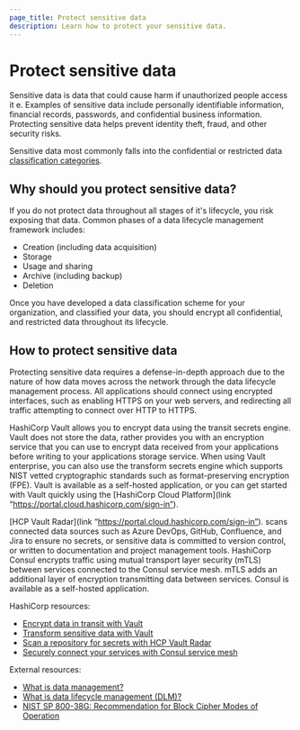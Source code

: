 ```yaml
---
page_title: Protect sensitive data
description: Learn how to protect your sensitive data.
---
```


# Protect sensitive data

Sensitive data is data that could cause harm if unauthorized people access it e. Examples of sensitive data include personally identifiable information, financial records, passwords, and confidential business information. Protecting sensitive data helps prevent identity theft, fraud, and other security risks.

Sensitive data most commonly falls into the confidential or restricted data [classification categories](/link-to-doc).

## Why should you protect sensitive data?

If  you do not protect data throughout all stages of it's lifecycle, you risk exposing that data. Common phases of a data lifecycle management framework includes:

- Creation (including data acquisition)
- Storage
- Usage and sharing
- Archive (including backup)
- Deletion

Once you have developed a data classification scheme for your organization, and classified your data, you should encrypt all confidential, and restricted data throughout its lifecycle.

## How to protect sensitive data

Protecting sensitive data requires a defense-in-depth approach due to the nature of how data moves across the network through the data lifecycle management process. All applications should connect using encrypted interfaces, such as enabling HTTPS on your web servers, and redirecting all traffic attempting to connect over HTTP to HTTPS.

HashiCorp Vault allows you to encrypt data using the transit secrets engine. Vault does not store the data, rather provides you with an encryption service that you can use to encrypt data received from your applications before writing to your applications storage service. When using Vault enterprise, you can also use the transform secrets engine which supports NIST vetted cryptographic standards such as format-preserving encryption (FPE). Vault is available as a self-hosted application, or you can get started with Vault quickly using the [HashiCorp Cloud Platform](link “https://portal.cloud.hashicorp.com/sign-in”).

[HCP Vault Radar](link “https://portal.cloud.hashicorp.com/sign-in”). scans connected data sources such as Azure DevOps, GitHub, Confluence, and Jira to ensure no secrets, or sensitive data is committed to version control, or written to documentation and project management tools.
HashiCorp Consul encrypts traffic using mutual transport layer security (mTLS) between services connected to the Consul service mesh. mTLS adds an additional layer of encryption transmitting data between services. Consul is available as a self-hosted application.

HashiCorp resources:
- [Encrypt data in transit with Vault](/vault/tutorials/encryption-as-a-service/eaas-transit)
- [Transform sensitive data with Vault](/vault/tutorials/encryption-as-a-service/transform)
- [Scan a repository for secrets with HCP Vault Radar](/hcp/tutorials/get-started-hcp-vault-radar/vault-radar-secret-scanning)
- [Securely connect your services with Consul service mesh](/consul/tutorials/get-started-kubernetes/kubernetes-gs-service-mesh?variants=consul-deploy%3Aself-managed)

External resources:
- [What is data management?](https://www.ibm.com/think/topics/data-management )
- [
What is data lifecycle management (DLM)?
](https://www.ibm.com/think/topics/data-lifecycle-management)
- [NIST SP 800-38G: Recommendation for Block Cipher Modes of Operation](https://csrc.nist.gov/pubs/sp/800/38/g/r1/2pd)